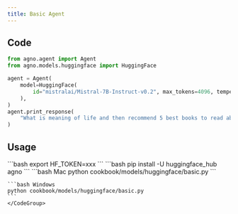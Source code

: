 ```yaml
---
title: Basic Agent
---
```


## Code

```python cookbook/models/huggingface/basic.py
from agno.agent import Agent
from agno.models.huggingface import HuggingFace

agent = Agent(
    model=HuggingFace(
        id="mistralai/Mistral-7B-Instruct-v0.2", max_tokens=4096, temperature=0
    ),
)
agent.print_response(
    "What is meaning of life and then recommend 5 best books to read about it"
)

```

## Usage

<Steps>
  <Snippet file="create-venv-step.mdx" />

  <Step title="Set your API key">
    ```bash
    export HF_TOKEN=xxx
    ```
  </Step>

  <Step title="Install libraries">
    ```bash
    pip install -U huggingface_hub agno
    ```
  </Step>

  <Step title="Run Agent">
    <CodeGroup>
    ```bash Mac
    python cookbook/models/huggingface/basic.py
    ```

    ```bash Windows
    python cookbook/models/huggingface/basic.py
    ```
    </CodeGroup>
  </Step>
</Steps>
